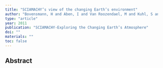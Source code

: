 ```yaml
---
title: "SCIAMACHY’s view of the changing Earth’s environment"
author: "Bovensmann, H and Aben, I and Van Roozendael, M and Kuhl, S and Gottwald, M and Von Savigny, C and Buchwitz, M and Richter, A and Frankenberg, C and Stammes, P and others"
type: "article"
year: 2011
publication: "SCIAMACHY-Exploring the Changing Earth’s Atmosphere"
doi: ""
materials: ""
toc: false
---
```


## Abstract


